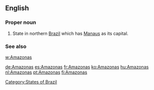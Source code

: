 ==English==

===Proper noun===
{{en-proper noun}}

# State in northern [[Brazil]] which has [[Manaus]] as its capital.

===See also===
[[w:Amazonas]]

[[Category:States of Brazil]]

[[de:Amazonas]]
[[es:Amazonas]]
[[fr:Amazonas]]
[[ko:Amazonas]]
[[hu:Amazonas]]
[[nl:Amazonas]]
[[pt:Amazonas]]
[[fi:Amazonas]]